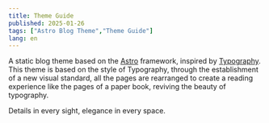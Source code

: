 ```yaml
---
title: Theme Guide
published: 2025-01-26
tags: ["Astro Blog Theme","Theme Guide"]
lang: en
---
```


A static blog theme based on the <a href="https://astro.build/">Astro</a> framework, inspired by <a href="https://astro-theme-typography.vercel.app/">Typography</a>. This theme is based on the style of Typography, through the establishment of a new visual standard, all the pages are rearranged to create a reading experience like the pages of a paper book, reviving the beauty of typography.

Details in every sight, elegance in every space.

